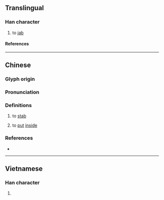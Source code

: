 {{character info}}
==Translingual==

===Han character===
{{Han char|rn=64|rad=手|as=07|sn=10|four=57027|canj=QNIB|ids=⿰扌甬}}

# to [[jab]]

====References====
{{Han ref|kx=0433.060|dkj=12130|dj=0782.180|hdz=31888.040|uh=6345}}

----

==Chinese==
{{zh-forms}}

===Glyph origin===
{{Han etym}}

===Pronunciation===
{{zh-pron
|m=tǒng,sǒng
|c=tung2
|h=pfs=
|md=
|mn=thóng
|w=
|mc=y
|oc=y
|cat=
}}

===Definitions===
{{zh-hanzi}}

# to [[stab]]
# {{lb|zh|Wuhan}} to [[put]] [[inside]]

===References===
* {{R:twedu|B01290}}

----

==Vietnamese==

===Han character===
{{vi-readings|rs=手07|reading=thòng}}

# {{rfdef|vi|sort=手07}}